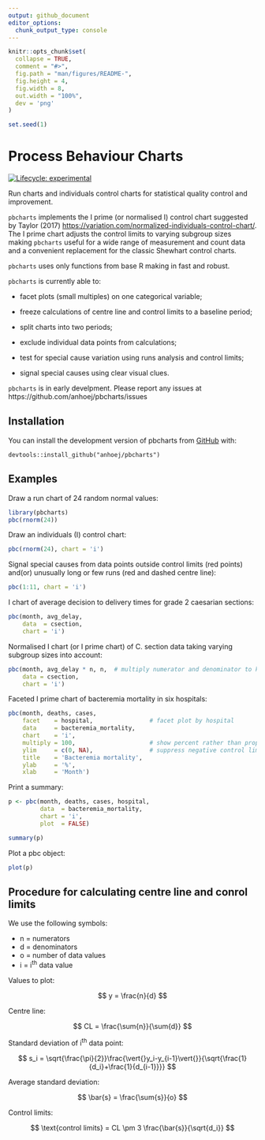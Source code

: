 ```yaml
---
output: github_document
editor_options: 
  chunk_output_type: console
---
```


<!-- README.md is generated from README.Rmd. Please edit that file -->

```r
knitr::opts_chunk$set(
  collapse = TRUE,
  comment = "#>",
  fig.path = "man/figures/README-",
  fig.height = 4,
  fig.width = 8,
  out.width = "100%",
  dev = 'png'
)

set.seed(1)
```

# Process Behaviour Charts


<!-- badges: start -->
[![Lifecycle: experimental](https://img.shields.io/badge/lifecycle-experimental-orange.svg)](https://lifecycle.r-lib.org/articles/stages.html#experimental)
<!-- badges: end -->

Run charts and individuals control charts for statistical quality control and improvement. 

`pbcharts` implements the I prime (or normalised I) control chart suggested by Taylor (2017) <https://variation.com/normalized-individuals-control-chart/>. The I prime chart adjusts the control limits to varying subgroup sizes making `pbcharts` useful for a wide range of measurement and count data and a convenient replacement for the classic Shewhart control charts.

`pbcharts` uses only functions from base R making in fast and robust.

`pbcharts` is currently able to:

* facet plots (small multiples) on one categorical variable;

* freeze calculations of centre line and control limits to a baseline period;

* split charts into two periods;

* exclude individual data points from calculations;

* test for special cause variation using runs analysis and control limits;

* signal special causes using clear visual clues.

`pbcharts` is in early develpment. Please report any issues at https://github.com/anhoej/pbcharts/issues

## Installation

You can install the development version of pbcharts from [GitHub](https://github.com/anhoej/pbcharts) with:

```
devtools::install_github("anhoej/pbcharts")
```

## Examples

Draw a run chart of 24 random normal values:

```r
library(pbcharts)
pbc(rnorm(24))
```

Draw an individuals (I) control chart:

```r
pbc(rnorm(24), chart = 'i')
```

Signal special causes from data points outside control limits (red points) and(or) unusually long or few runs (red and dashed centre line):

```r
pbc(1:11, chart = 'i')
```

I chart of average decision to delivery times for grade 2 caesarian sections:

```r
pbc(month, avg_delay, 
    data  = csection, 
    chart = 'i')
```

Normalised I chart (or I prime chart) of C. section data taking varying subgroup sizes into account:

```r
pbc(month, avg_delay * n, n,  # multiply numerator and denominator to keep scale
    data = csection,
    chart = 'i')
```

Faceted I prime chart of bacteremia mortality in six hospitals:

```r
pbc(month, deaths, cases,
    facet    = hospital,                # facet plot by hospital
    data     = bacteremia_mortality,
    chart    = 'i',
    multiply = 100,                     # show percent rather than proportions
    ylim     = c(0, NA),                # suppress negative control limits
    title    = 'Bacteremia mortality',
    ylab     = '%',
    xlab     = 'Month')
```

Print a summary:

```r
p <- pbc(month, deaths, cases, hospital,
         data  = bacteremia_mortality,
         chart = 'i',
         plot  = FALSE)

summary(p)
```

Plot a pbc object:

```r
plot(p)
```

## Procedure for calculating centre line and conrol limits

We use the following symbols:

* n = numerators
* d = denominators
* o = number of data values
* i = i^th^ data value

Values to plot:

$$
y = \frac{n}{d}
$$

Centre line:

$$
CL = \frac{\sum{n}}{\sum{d}}
$$

Standard deviation of i^th^ data point:

$$
s_i = \sqrt{\frac{\pi}{2}}\frac{\vert{}y_i-y_{i-1}\vert{}}{\sqrt{\frac{1}{d_i}+\frac{1}{d_{i-1}}}}
$$

Average standard deviation:

$$
\bar{s} = \frac{\sum{s}}{o}
$$

Control limits:

$$
\text{control limits} = CL \pm 3 \frac{\bar{s}}{\sqrt{d_i}}
$$
